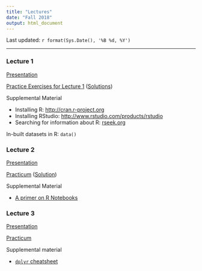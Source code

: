 ```yaml
---
title: "Lectures"
date: "Fall 2018"
output: html_document
---
```


Last updated: `r format(Sys.Date(), '%B %d, %Y')`

------

### Lecture 1

[Presentation](Lectures/lecture1.pdf)

<a href="Lectures/lecture1_files/Lecture1Exercises.html" target="_blank">Practice Exercises for Lecture 1</a> (<a href="Lectures/lecture1_files/Lecture1ExercisesSolution.html" target="_blank">Solutions</a>)

Supplemental Material

+ Installing R: <a href="http://cran.r-project.org" target="_blank">http://cran.r-project.org</a>
+ Installing RStudio: <a href="https://www.rstudio.com/products/rstudio/download3/" target="_blank" >http://www.rstudio.com/products/rstudio</a>
+ Searching for information about R: <a href="http://www.rseek.org" target="_blank">rseek.org</a>

In-built datasets in R: `data()`

### Lecture 2

<a href="Lectures/lecture2.html" target="_blank">Presentation</a>

<a href="Lectures/lecture2_files/lecture2_practicum.html" target="_blank">Practicum</a> (<a href="Lectures/lecture2_files/lecture2_practicum_solutions.html" target="_blank">Solution</a>)

Supplemental Material

+ [A primer on R Notebooks](Lectures/lecture2_files/RNotebook.html)

### Lecture 3

<a href="Lectures/lecture3_tidyverse.html" target = "_blank">Presentation</a>

<a href="Lectures/lecture3_files/Lecture3_2018_Practicum.html" target="_blank">Practicum</a>

Supplemental material

+ [`dplyr` cheatsheet](https://www.rstudio.com/resources/cheatsheets/#dplyr)

